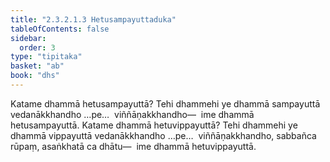 ```yaml
---
title: "2.3.2.1.3 Hetusampayuttaduka"
tableOfContents: false
sidebar:
  order: 3
type: "tipitaka"
basket: "ab"
book: "dhs"
---
```



<DynamicBreadcrumb />

<Division number="1081" book="dhs" bookNo="29" page="218">

<Paragraph number="1750" book="dhs">
Katame dhammā hetusampayuttā? Tehi dhammehi ye dhammā sampayuttā vedanākkhandho …pe…  viññāṇakkhandho—  ime dhammā hetusampayuttā.
</Paragraph>

</Division>
<Division number="1082" book="dhs" bookNo="29" page="218">

<Paragraph number="1751" book="dhs">
Katame dhammā hetuvippayuttā? Tehi dhammehi ye dhammā vippayuttā vedanākkhandho …pe…  viññāṇakkhandho, sabbañca rūpaṃ, asaṅkhatā ca dhātu—  ime dhammā hetuvippayuttā.
</Paragraph>
</Division>
